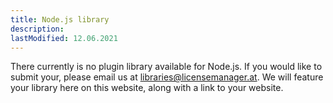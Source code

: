 ```yaml
---
title: Node.js library
description:
lastModified: 12.06.2021
---
```


There currently is no plugin library available for Node.js. If you would like
to submit your, please email us at libraries@licensemanager.at. We will feature
your library here on this website, along with a link to your website.
